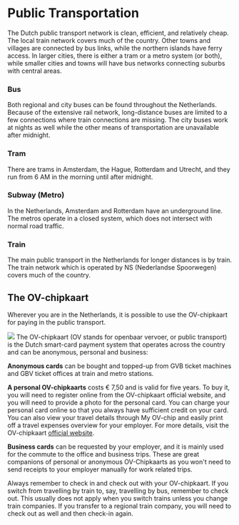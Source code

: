 
# Public Transportation

The Dutch public transport network is clean, efficient, and relatively cheap. The local train network covers much of the country. Other towns and villages are connected by bus links, while the northern islands have ferry access. In larger cities, there is either a tram or a metro system (or both), while smaller cities and towns will have bus networks connecting suburbs with central areas. 

### Bus
Both regional and city buses can be found throughout the Netherlands. Because of the extensive rail network, long-distance buses are limited to a few connections where train connections are missing. The city buses work at nights as well while the other means of transportation are unavailable after midnight.


### Tram
There are trams in Amsterdam, the Hague, Rotterdam and Utrecht, and they run from 6 AM in the morning until after midnight.

### Subway (Metro)
In the Netherlands, Amsterdam and Rotterdam have an underground line. The metros operate in a closed system, which does not intersect with normal road traffic.

### Train
The main public transport in the Netherlands for longer distances is by train. The train network which is operated by NS (Nederlandse Spoorwegen) covers much of the country.

## The OV-chipkaart
Wherever you are in the Netherlands, it is possible to use the OV-chipkaart for paying in the public transport.

<Image src="ov-chipkaart.jpeg" />
The OV-chipkaart (OV stands for openbaar vervoer, or public transport) is the Dutch smart-card payment system that operates across the country and can be anonymous, personal and business:

**Anonymous cards** can be bought and topped-up from GVB ticket machines and GBV ticket offices at train and metro stations. 

**A personal OV-chipkaarts** costs € 7,50 and is valid for five years. To buy it, you will need to register online from the OV-chipkaart official website, and you will need to provide a photo for the personal card. You can charge your personal card online so that you always have sufficient credit on your card. You can also view your travel details through My OV-chip and easily print off a travel expenses overview for your employer. For more details, visit the OV-chipkaart [official website](https://www.ov-chipkaart.nl/purchase-an-ov-chipkaart/apply-for-personal-ov-chipkaart.htm).

**Business cards** can be requested by your employer, and it is mainly used for the commute to the office and business trips. These are great companions of personal or anonymous OV-Chipkaarts as you won't need to send receipts to your employer manually for work related trips.

<Callout warning>
    Always remember to check in and check out with your OV-chipkaart. If you switch from travelling by train to, say, travelling by bus, remember to check out. This usually does not apply when you switch trains unless you change train companies. If you transfer to a regional train company, you will need to check out as well and then check-in again.
</Callout>
